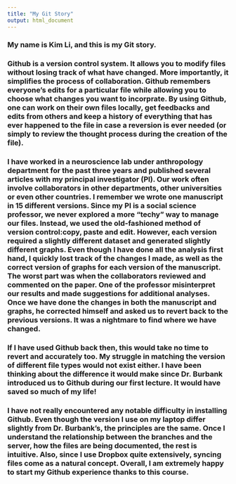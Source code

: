 ```yaml
---
title: "My Git Story"
output: html_document
---
```


### My name is Kim Li, and this is my Git story.

### Github is a version control system. It allows you to modify files without losing track of what have changed. More importantly, it simplifies the process of collaboration. Github remembers everyone's edits for a particular file while allowing you to choose what changes you want to incorprate. By using Github, one can work on their own files locally, get feedbacks and edits from others and keep a history of everything that has ever happened to the file in case a reversion is ever needed (or simply to review the thought process during the creation of the file). 

### I have worked in a neuroscience lab under anthropology department for the past three years and published several articles with my principal investigator (PI). Our work often involve collaborators in other departments, other universities or even other countries. I remember we wrote one manuscript in 15 different versions. Since my PI is a social science professor, we never explored a more "techy" way to manage our files. Instead, we used the old-fashioned method of version control:copy, paste and edit. However, each version required a slightly different dataset and generated slightly different graphs. Even though I have done all the analysis first hand, I quickly lost track of the changes I made, as well as the correct version of graphs for each version of the manuscript. The worst part was when the collaborators reviewed and commented on the paper. One of the professor misinterpret our results and made suggestions for additional analyses. Once we have done the changes in both the manuscript and graphs, he corrected himself and asked us to revert back to the previous versions. It was a nightmare to find where we have changed. 

### If I have used Github back then, this would take no time to revert and accurately too. My struggle in matching the version of different file types would not exist either. I have been thinking about the difference it would make since Dr. Burbank introduced us to Github during our first lecture. It would have saved so much of my life!

### I have not really encountered any notable difficulty in installing Github. Even though the version I use on my laptop differ slightly from Dr. Burbank's, the principles are the same. Once I understand the relationship between the branches and the server, how the files are being documented, the rest is intuitive. Also, since I use Dropbox quite extensively, syncing files come as a natural concept. Overall, I am extremely happy to start my Github experience thanks to this course.

